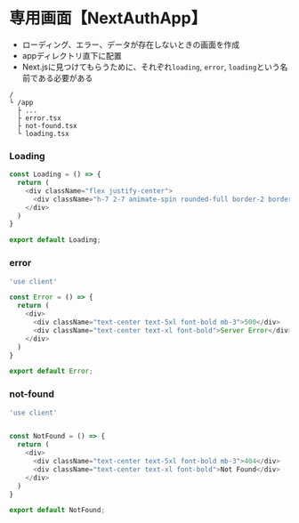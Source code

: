 # 専用画面【NextAuthApp】

- ローディング、エラー、データが存在しないときの画面を作成
- appディレクトリ直下に配置
- Next.jsに見つけてもらうために、それぞれ`loading`, `error`, `loading`という名前である必要がある
```
/ 
└ /app
  ├ ...
  ├ error.tsx
  ├ not-found.tsx
  └ loading.tsx
```


### Loading
```js filename="app/loading.tsx"
const Loading = () => {
  return (
    <div className="flex justify-center">
      <div className="h-7 2-7 animate-spin rounded-full border-2 border-sky-500 border-t-transparent"></div>
    </div>
  )
}

export default Loading;
```

### error
```js
'use client'

const Error = () => {
  return (
    <div>
      <div className="text-center text-5xl font-bold mb-3">500</div>
      <div className="text-center text-xl font-bold">Server Error</div>
    </div>
  )
}

export default Error;
```

### not-found
```js
'use client'


const NotFound = () => {
  return (
    <div>
      <div className="text-center text-5xl font-bold mb-3">404</div>
      <div className="text-center text-xl font-bold">Not Found</div>
    </div>
  )
}

export default NotFound;
```